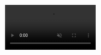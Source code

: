 <div style={{
  position: 'relative',
  minHeight: '100vh',
  overflow: 'hidden',
  marginTop: '-80px',
  paddingTop: '0'
}}>
  <video
    autoPlay
    loop
    muted
    playsInline
    style={{
      position: 'fixed',
      top: '50%',
      left: '50%',
      minWidth: '100%',
      minHeight: '100%',
      width: 'auto',
      height: 'auto',
      transform: 'translate(-50%, -50%)',
      objectFit: 'cover',
      zIndex: -1
    }}
    src="/videos/swpvideo.mp4"
  />
  <div style={{
    position: 'relative',
    zIndex: 1,
    minHeight: '100vh',
    display: 'flex',
    alignItems: 'center',
    justifyContent: 'center',
    padding: '4rem 2rem'
  }}>
    <div style={{
      maxWidth: '1200px',
      width: '100%',
      textAlign: 'center'
    }}>
      <img 
        src="/swarmpadtitle.svg" 
        alt="Swarmpad" 
        style={{
          maxWidth: '600px',
          width: '100%',
          height: 'auto',
          marginBottom: '1.5rem',
          filter: 'drop-shadow(0 4px 6px rgba(0, 0, 0, 0.5))'
        }}
      />
      <p style={{
        fontSize: '1.5rem',
        color: 'rgba(255, 255, 255, 0.8)',
        marginBottom: '5rem',
        fontWeight: '400'
      }}>
        The only AI powered Launchpad on Solana.
      </p>

      <div style={{
        display: 'grid',
        gridTemplateColumns: 'repeat(2, 1fr)',
        gap: '1.5rem',
        maxWidth: '900px',
        margin: '0 auto'
      }}>
        <Card
          title="What is Swarmpad?"
          icon="book-open"
          href="/quickstart"
          style={{
            backgroundColor: 'rgba(0, 0, 0, 0)',
            backdropFilter: 'blur(20px) saturate(180%)',
            WebkitBackdropFilter: 'blur(20px) saturate(180%)',
            border: '1px solid rgba(255, 255, 255, 0.15)',
            borderRadius: '16px',
            padding: '2.5rem',
            textAlign: 'left',
            transition: 'all 0.3s ease',
            boxShadow: '0 8px 32px 0 rgba(0, 0, 0, 0.37)'
          }}
        >
          <div style={{ color: 'rgba(255, 255, 255, 0.7)', fontSize: '1rem', marginTop: '0.5rem' }}>
            Discover the world of Swarmpad and create your own coin.
          </div>
        </Card>

        <Card
          title="How to start?"
          icon="code"
          href="/essentials/markdown"
          style={{
            backgroundColor: 'rgba(20, 20, 20, 0.7)',
            backdropFilter: 'blur(20px) saturate(180%)',
            WebkitBackdropFilter: 'blur(20px) saturate(180%)',
            border: '1px solid rgba(255, 255, 255, 0.15)',
            borderRadius: '16px',
            padding: '2.5rem',
            textAlign: 'left',
            transition: 'all 0.3s ease',
            boxShadow: '0 8px 32px 0 rgba(0, 0, 0, 0.37)'
          }}
        >
          <div style={{ color: 'rgba(255, 255, 255, 0.7)', fontSize: '1rem', marginTop: '0.5rem' }}>
            A guide to get started with Swarmpad.
          </div>
        </Card>

        <Card
          title="What is ULTRA Flywheel"
          icon="round-rocket"
          href="/quickstart"
          style={{
            backgroundColor: 'rgba(20, 20, 20, 0.7)',
            backdropFilter: 'blur(20px) saturate(180%)',
            WebkitBackdropFilter: 'blur(20px) saturate(180%)',
            border: '1px solid rgba(255, 255, 255, 0.15)',
            borderRadius: '16px',
            padding: '2.5rem',
            textAlign: 'left',
            transition: 'all 0.3s ease',
            boxShadow: '0 8px 32px 0 rgba(0, 0, 0, 0.37)'
          }}
        >
          <div style={{ color: 'rgba(255, 255, 255, 0.7)', fontSize: '1rem', marginTop: '0.5rem' }}>
            Everyone benefits, especially the community, by design.
          </div>
        </Card>

        <Card
          title="API Docs"
          icon="connect"
          href="/api-reference/introduction"
          style={{
            backgroundColor: 'rgba(20, 20, 20, 0.7)',
            backdropFilter: 'blur(20px) saturate(180%)',
            WebkitBackdropFilter: 'blur(20px) saturate(180%)',
            border: '1px solid rgba(255, 255, 255, 0.15)',
            borderRadius: '16px',
            padding: '2.5rem',
            textAlign: 'left',
            transition: 'all 0.3s ease',
            boxShadow: '0 8px 32px 0 rgba(0, 0, 0, 0.37)'
          }}
        >
          <div style={{ color: 'rgba(255, 255, 255, 0.7)', fontSize: '1rem', marginTop: '0.5rem' }}>
            API documentation for developers.
          </div>
        </Card>
      </div>
    </div>
  </div>
</div>